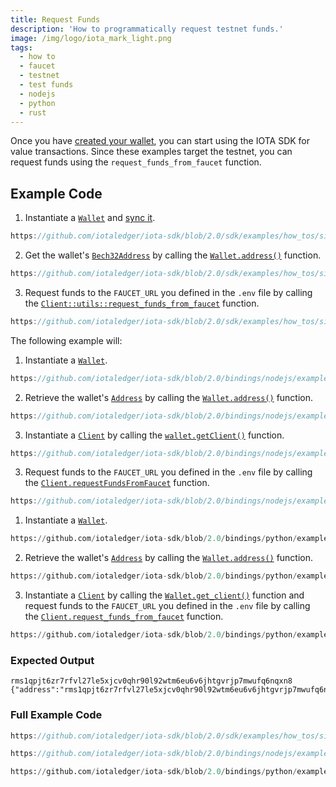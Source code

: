 ```yaml
---
title: Request Funds
description: 'How to programmatically request testnet funds.'
image: /img/logo/iota_mark_light.png
tags:
  - how to
  - faucet
  - testnet
  - test funds
  - nodejs
  - python
  - rust
---
```



Once you have [created your wallet](../wallet/create-wallet.mdx),
you can start using the IOTA SDK for value transactions. Since these examples target the testnet, you can request funds
using the `request_funds_from_faucet` function.

<TipFaucet />

## Example Code

<Tabs groupId="language" queryString>
<TabItem value="rust" label="Rust">

1. Instantiate a [`Wallet`](file:///home/lucas/Documents/IOTA/iota-sdk/target/doc/iota_sdk/wallet/core/struct.Wallet.html) and [sync it](../wallet/check-balance.mdx).

<div className={'hide-code-block-extras'}>

```rust reference
https://github.com/iotaledger/iota-sdk/blob/2.0/sdk/examples/how_tos/simple_transaction/request_funds.rs#L25-L30
```

</div>

2. Get the wallet's [`Bech32Address`](file:///home/lucas/Documents/IOTA/iota-sdk/target/doc/iota_sdk/types/block/address/bech32/struct.Bech32Address.html)
 by calling the [`Wallet.address()`](file:///home/lucas/Documents/IOTA/iota-sdk/target/doc/iota_sdk/wallet/core/struct.Wallet.html#method.address)
function.

<div className={'hide-code-block-extras'}>

```rust reference
https://github.com/iotaledger/iota-sdk/blob/2.0/sdk/examples/how_tos/simple_transaction/request_funds.rs#L33
```

</div>

3. Request funds to the `FAUCET_URL` you defined in the `.env` file by calling the [`Client::utils::request_funds_from_faucet`](file:///home/lucas/Documents/IOTA/iota-sdk/target/doc/iota_sdk/client/utils/fn.request_funds_from_faucet.html) function.

<div className={'hide-code-block-extras'}>

```rust reference
https://github.com/iotaledger/iota-sdk/blob/2.0/sdk/examples/how_tos/simple_transaction/request_funds.rs#L39
```

</div>

</TabItem>
<TabItem value="typescript-node" label="Typescript (Node.js)">

The following example will:

1. Instantiate a [`Wallet`](http://localhost:3000/iota-sdk/2.0/references/nodejs/classes/Wallet/).

<div className={'hide-code-block-extras'}>

```typescript reference
https://github.com/iotaledger/iota-sdk/blob/2.0/bindings/nodejs/examples/how_tos/simple_transaction/request-funds.ts#L24-L26
```

</div>

2. Retrieve the wallet's [`Address`](http://localhost:3000/iota-sdk/2.0/references/nodejs/classes/Address/) by calling the
   [`Wallet.address()`](../../references/nodejs/classes/Wallet.md#address) function.

<div className={'hide-code-block-extras'}>

```typescript reference
https://github.com/iotaledger/iota-sdk/blob/2.0/bindings/nodejs/examples/how_tos/simple_transaction/request-funds.ts#L28
```

</div>

3. Instantiate a [`Client`](http://localhost:3000/iota-sdk/2.0/references/nodejs/classes/Client/) by calling the [`wallet.getClient()`](http://localhost:3000/iota-sdk/2.0/references/nodejs/classes/Wallet/#getclient) function.

<div className={'hide-code-block-extras'}>

```typescript reference
https://github.com/iotaledger/iota-sdk/blob/2.0/bindings/nodejs/examples/how_tos/simple_transaction/request-funds.ts#L31
```

</div>

3. Request funds to the `FAUCET_URL` you defined in the `.env` file by calling the [`Client.requestFundsFromFaucet`](../../references/nodejs/classes/Client.md#requestfundsfromfaucet) function.

<div className={'hide-code-block-extras'}>

```typescript reference
https://github.com/iotaledger/iota-sdk/blob/2.0/bindings/nodejs/examples/how_tos/simple_transaction/request-funds.ts#L32-L35
```

</div>

</TabItem>
<TabItem value="python" label="Python">

1. Instantiate a [`Wallet`](http://localhost:3000/iota-sdk/2.0/references/python/iota_sdk/wallet/).

<div className={'hide-code-block-extras'}>

```python reference
https://github.com/iotaledger/iota-sdk/blob/2.0/bindings/python/examples/how_tos/simple_transaction/request_funds.py#L14
```

</div>

2. Retrieve the wallet's [`Address`](http://localhost:3000/iota-sdk/2.0/references/python/iota_sdk/types/address/) by calling the
[`Wallet.address()`](http://localhost:3000/iota-sdk/2.0/references/python/iota_sdk/wallet/#address) function.

<div className={'hide-code-block-extras'}>

```python reference
https://github.com/iotaledger/iota-sdk/blob/2.0/bindings/python/examples/how_tos/simple_transaction/request_funds.py#L16
```

</div>

3. Instantiate a [`Client`](http://localhost:3000/iota-sdk/2.0/references/python/iota_sdk/client/) by calling the [`Wallet.get_client()`](http://localhost:3000/iota-sdk/2.0/references/python/iota_sdk/wallet/#get_client) function
    and request funds to the `FAUCET_URL` you defined in the `.env` file by calling the [`Client.request_funds_from_faucet`](http://localhost:3000/iota-sdk/2.0/references/python/iota_sdk/client/_utils/#request_funds_from_faucet)
   function.

<div className={'hide-code-block-extras'}>

```python reference
https://github.com/iotaledger/iota-sdk/blob/2.0/bindings/python/examples/how_tos/simple_transaction/request_funds.py#L19
```

</div>

</TabItem>
</Tabs>

### Expected Output

```plaintext
rms1qpjt6zr7rfvl27le5xjcv0qhr90l92wtm6eu6v6jhtgvrjp7mwufq6nqxn8
{"address":"rms1qpjt6zr7rfvl27le5xjcv0qhr90l92wtm6eu6v6jhtgvrjp7mwufq6nqxn8","waitingRequests":11}
```

### Full Example Code

<Tabs groupId="language" queryString>
<TabItem value="rust" label="Rust">

```rust reference
https://github.com/iotaledger/iota-sdk/blob/2.0/sdk/examples/how_tos/simple_transaction/request_funds.rs
```

</TabItem>
<TabItem value="typescript-node" label="Typescript (Node.js)">

```typescript reference
https://github.com/iotaledger/iota-sdk/blob/2.0/bindings/nodejs/examples/how_tos/simple_transaction/request-funds.ts
```

</TabItem>
<TabItem value="python" label="Python">

```python reference
https://github.com/iotaledger/iota-sdk/blob/2.0/bindings/python/examples/how_tos/simple_transaction/request_funds.py
```

</TabItem>
</Tabs>
